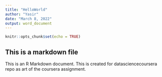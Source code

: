 ```yaml
---
title: "HelloWorld"
author: "Yasir"
date: "March 8, 2022"
output: word_document
---
```


```r
knitr::opts_chunk$set(echo = TRUE)
```

## This is a markdown file

This is an R Markdown document. This is created for datasciencecoursera repo as art of the coursera assignment.